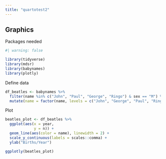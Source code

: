 ```yaml
---
title: "quartotest2"
---
```


## Graphics

Packages needed

```r
#| warning: false

library(tidyverse)
library(mdsr)
library(babynames)
library(plotly)
```

Define data

```r
df_beatles <- babynames %>%
  filter(name %in% c("John", "Paul", "George", "Ringo") & sex == "M") %>%
  mutate(name = factor(name, levels = c("John", "George", "Paul", "Ringo")))


```

Plot

```r

beatles_plot <- df_beatles %>% 
  ggplot(aes(x = year, 
             y = n)) +
  geom_line(aes(color = name), linewidth = 2) +
  scale_y_continuous(labels = scales::comma) +
  ylab("Births/Year")

ggplotly(beatles_plot)

```
